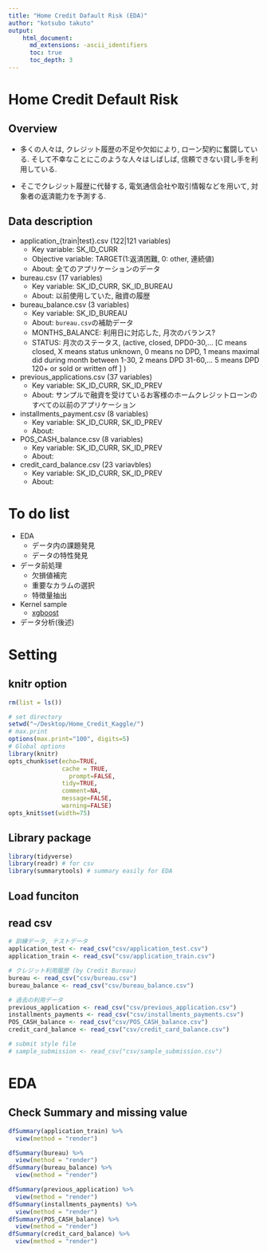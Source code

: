 ```yaml
---
title: "Home Credit Dafault Risk (EDA)"
author: "kotsubo takuto"
output: 
    html_document:
      md_extensions: -ascii_identifiers
      toc: true
      toc_depth: 3
---
```


# Home Credit Default Risk

## Overview

- 多くの人々は, クレジット履歴の不足や欠如により, ローン契約に奮闘している.
そして不幸なことにこのような人々はしばしば, 信頼できない貸し手を利用している.

- そこでクレジット履歴に代替する, 電気通信会社や取引情報などを用いて, 対象者の返済能力を予測する.

## Data description

- application_{train|test}.csv (122|121 variables)
    - Key variable: SK_ID_CURR
    - Objective variable: TARGET(1:返済困難, 0: other, 連続値)
    - About: 全てのアプリケーションのデータ
- bureau.csv (17 variables)
    - Key variable: SK_ID_CURR, SK_ID_BUREAU 
    - About: 以前使用していた, 融資の履歴
- bureau_balance.csv (3 variables)
    - Key variable: SK_ID_BUREAU
    - About: `bureau.csv`の補助データ
    - MONTHS_BALANCE: 利用日に対応した, 月次のバランス?
    - STATUS: 月次のステータス, (active, closed, DPD0-30,… [C means closed, X means status unknown, 0 means no DPD, 1 means maximal did during month between 1-30, 2 means DPD 31-60,… 5 means DPD 120+ or sold or written off ] )
- previous_applications.csv (37 variables)
    - Key variable: SK_ID_CURR, SK_ID_PREV
    - About: サンプルで融資を受けているお客様のホームクレジットローンのすべての以前のアプリケーション
- installments_payment.csv (8 variables)
    - Key variable: SK_ID_CURR, SK_ID_PREV
    - About: 
- POS_CASH_balance.csv (8 variables)
    - Key variable: SK_ID_CURR, SK_ID_PREV
    - About: 
- credit_card_balance.csv (23 variavbles)
    - Key variable: SK_ID_CURR, SK_ID_PREV
    - About: 

# To do list

- EDA
    - データ内の課題発見
    - データの特性発見
- データ前処理
    - 欠損値補完
    - 重要なカラムの選択
    - 特徴量抽出
- Kernel sample
    - [xgboost](http://rtokei.tech/machine-learning/機械学習アルゴリズム〜xgboost〜/)
- データ分析(後述)

# Setting

## knitr option

```r
rm(list = ls())
```

```r
# set directory
setwd("~/Desktop/Home_Credit_Kaggle/") 
# max.print 
options(max.print="100", digits=5)
# Global options
library(knitr)
opts_chunk$set(echo=TRUE,
               cache = TRUE,
	             prompt=FALSE,
               tidy=TRUE,
               comment=NA,
               message=FALSE,
               warning=FALSE)
opts_knit$set(width=75)
```

## Library package

```r
library(tidyverse)
library(readr) # for csv
library(summarytools) # summary easily for EDA
```

## Load funciton


## read csv

```r
# 訓練データ, テストデータ
application_test <- read_csv("csv/application_test.csv")
application_train <- read_csv("csv/application_train.csv")

# クレジット利用履歴 (by Credit Bureau)
bureau <- read_csv("csv/bureau.csv")
bureau_balance <- read_csv("csv/bureau_balance.csv")

# 過去の利用データ
previous_application <- read_csv("csv/previous_application.csv")
installments_payments <- read_csv("csv/installments_payments.csv")
POS_CASH_balance <- read_csv("csv/POS_CASH_balance.csv")
credit_card_balance <- read_csv("csv/credit_card_balance.csv")

# submit style file
# sample_submission <- read_csv("csv/sample_submission.csv")
```

# EDA

## Check Summary and missing value

```r
dfSummary(application_train) %>% 
  view(method = "render")

dfSummary(bureau) %>% 
  view(method = "render")
dfSummary(bureau_balance) %>% 
  view(method = "render")

dfSummary(previous_application) %>% 
  view(method = "render")
dfSummary(installments_payments) %>% 
  view(method = "render")
dfSummary(POS_CASH_balance) %>% 
  view(method = "render")
dfSummary(credit_card_balance) %>% 
  view(method = "render")
```




